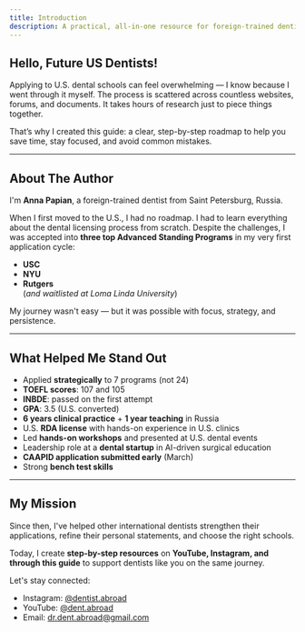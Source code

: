 ```yaml
---
title: Introduction
description: A practical, all-in-one resource for foreign-trained dentists applying to Dental Programs in the U.S.
---
```


## Hello, Future US Dentists!

Applying to U.S. dental schools can feel overwhelming — I know because I went
through it myself. The process is scattered across countless websites, forums,
and documents. It takes hours of research just to piece things together.

That’s why I created this guide: a clear, step-by-step roadmap to help you save
time, stay focused, and avoid common mistakes.

---

## About The Author

I'm **Anna Papian**, a foreign-trained dentist from Saint Petersburg, Russia.

When I first moved to the U.S., I had no roadmap. I had to learn everything
about the dental licensing process from scratch. Despite the challenges, I was
accepted into **three top Advanced Standing Programs** in my very first
application cycle:

- **USC**
- **NYU**
- **Rutgers**  
  (_and waitlisted at Loma Linda University_)

My journey wasn't easy — but it was possible with focus, strategy, and persistence.

---

## What Helped Me Stand Out

- Applied **strategically** to 7 programs (not 24)
- **TOEFL scores**: 107 and 105
- **INBDE**: passed on the first attempt
- **GPA**: 3.5 (U.S. converted)
- **6 years clinical practice** + **1 year teaching** in Russia
- U.S. **RDA license** with hands-on experience in U.S. clinics
- Led **hands-on workshops** and presented at U.S. dental events
- Leadership role at a **dental startup** in AI-driven surgical education
- **CAAPID application submitted early** (March)
- Strong **bench test skills**

---

## My Mission

Since then, I've helped other international dentists strengthen their
applications, refine their personal statements, and choose the right schools.

Today, I create **step-by-step resources** on **YouTube, Instagram, and through
this guide** to support dentists like you on the same journey.

Let's stay connected:

- Instagram: [@dentist.abroad](social.instagram.dentistAbroad)
- YouTube: [@dent.abroad](social.youtube.dentAbroad)
- Email: [dr.dent.abroad@gmail.com](mailto:dr.dent.abroad@gmail.com)
